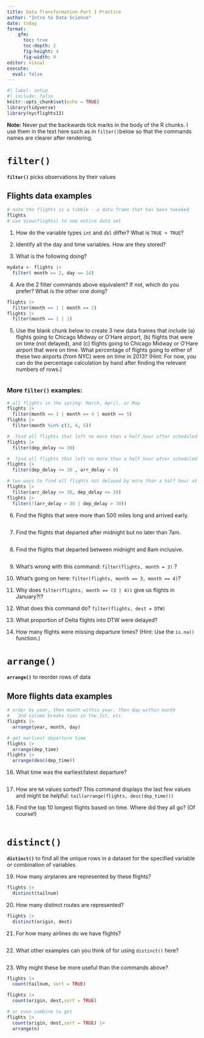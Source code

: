 ```yaml
---
title: Data Transformation Part 1 Practice
author: "Intro to Data Science"
date: today
format: 
    gfm: 
      toc: true
      toc-depth: 2
      fig-height: 4
      fig-width: 9
editor: visual
execute: 
  eval: false
---
```


```r
#| label: setup
#| include: false
knitr::opts_chunk$set(echo = TRUE)
library(tidyverse)
library(nycflights13)  
```

**Note:** Never put the backwards tick marks in the body of the R chunks. I use them in the text here such as in `filter()`below so that the commands names are clearer after rendering.

# `filter()`

**`filter()`** picks observations by their values

## Flights data examples

```r
# note the flights is a tibble - a data.frame that has been tweaked
flights  
# use View(flights) to see entire data set
```

1)  How do the variable types `int` and `dbl` differ? What is `TRUE + TRUE`?

2)  Identify all the day and time variables. How are they stored?


3)  What is the following doing?

```r
mydata <- flights |> 
  filter( month == 2, day == 14) 
```


4)  Are the 2 filter commands above equivalent? If not, which do you prefer? What is the other one doing?

```r
flights |> 
  filter(month == 1 | month == 2) 
flights |> 
  filter(month == 1 | 2)
```

5)  Use the blank chunk below to create 3 new data frames that include (a) flights going to Chicago Midway or O'Hare airport, (b) flights that were on time (not delayed), and (c) flights going to Chicago Midway or O'Hare airport that were on time. What percentage of flights going to either of these two airports (from NYC) were on time in 2013? (Hint: For now, you can do the percentage calculation by hand after finding the relevant numbers of rows.)

```r

```

### More `filter()` examples:

```r
# all flights in the spring: March, April, or May
flights |> 
  filter(month == 3 | month == 4 | month == 5)
flights |> 
  filter(month %in% c(3, 4, 5)) 

#  find all flights that left no more than a half hour after scheduled time
flights |> 
  filter(dep_delay <= 30)

#  find all flights that left no more than a half hour after scheduled time and arrived early
flights |> 
  filter(dep_delay <= 30 , arr_delay < 0)  

# two ways to find all flights not delayed by more than a half hour at either end
flights |> 
  filter(arr_delay <= 30, dep_delay <= 30)
flights |> 
  filter(!(arr_delay > 30 | dep_delay > 30))
```

6)  Find the flights that were more than 500 miles long and arrived early.

```r

```

7)  Find the flights that departed after midnight but no later than 7am.

```r

```

8)  Find the flights that departed between midnight and 8am inclusive.
```r

```

9) What's wrong with this command: `filter(flights, month = 3)` ?


10)  What's going on here: `filter(flights, month == 3, month == 4)`?

11) Why does `filter(flights, month == (3 | 4))` give us flights in January?!?

12) What does this command do? `filter(flights, dest = DTW)`

13) What proportion of Delta flights into DTW were delayed?

14) How many flights were missing departure times? (Hint: Use the `is.na()` function.)


# `arrange()`

**`arrange()`** to reorder rows of data

## More flights data examples

```r
# order by year, then month within year, then day within month
#   2nd column breaks ties in the 1st, etc.
flights |> 
  arrange(year, month, day)

# get earliest departure time
flights |> 
  arrange(dep_time) 
flights |> 
  arrange(desc(dep_time))
```

16) What time was the earliest/latest departure?

```r

```

17) How are `NA` values sorted? This command displays the last few values and might be helpful: `tail(arrange(flights, desc(dep_time)))`

18) Find the top 10 longest flights based on time. Where did they all go? (Of course!)

```r

```


# `distinct()`

**`distinct()`** to find all the unique rows in a dataset for the specified variable or combination of variables

19) How many airplanes are represented by these flights?

```r
flights |> 
  distinct(tailnum)
```

20) How many distinct routes are represented?

```r
flights |> 
  distinct(origin, dest)
```

21) For how many airlines do we have flights?

```r

```

22) What other examples can you think of for using `distinct()` here?

```r

```

23) Why might these be more useful than the commands above?

```r
flights |> 
  count(tailnum, sort = TRUE)

flights |> 
  count(origin, dest,sort = TRUE)

# or even combine to get 
flights |> 
  count(origin, dest,sort = TRUE) |> 
  arrange(n)
```


